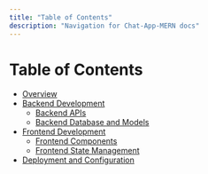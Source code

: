 ```yaml
---
title: "Table of Contents"
description: "Navigation for Chat-App-MERN docs"
---
```

# Table of Contents

<TOC />

  - [Overview](./1_overview.mdx)
  - [Backend Development](./2_backend.mdx)
    - [Backend APIs](./2.1_backend_apis.mdx)
    - [Backend Database and Models](./2.2_backend_database.mdx)
  - [Frontend Development](./3_frontend.mdx)
    - [Frontend Components](./3.1_frontend_components.mdx)
    - [Frontend State Management](./3.2_frontend_state.mdx)
  - [Deployment and Configuration](./4_deployment.mdx)